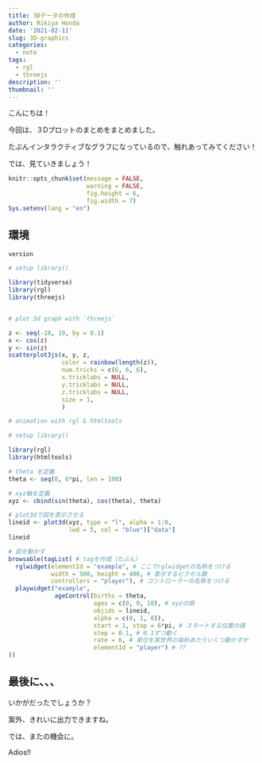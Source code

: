 ```yaml
---
title: 3Dデータの作成
author: Rikiya Honda
date: '2021-02-11'
slug: 3D-graphics
categories:
  - note
tags:
  - rgl
  - threejs
description: ''
thumbnail: ''
---
```


こんにちは！

今回は、３Dプロットのまとめをまとめました。

たぶんインタラクティブなグラフになっているので、触れあってみてください！

では、見ていきましょう！

```r
knitr::opts_chunk$set(message = FALSE,
                      warning = FALSE,
                      fig.height = 6,
                      fig.width = 7)
Sys.setenv(lang = "en")
```


## 環境

```r
version
```



```r
# setup library()

library(tidyverse)
library(rgl)
library(threejs)


# plot 3d graph with `threejs`

z <- seq(-10, 10, by = 0.1)
x <- cos(z)
y <- sin(z)
scatterplot3js(x, y, z, 
               color = rainbow(length(z)),
               num.tricks = c(6, 6, 6),
               x.tricklabs = NULL,
               y.tricklabs = NULL,
               z.tricklabs = NULL,
               size = 1,
               )

# animation with rgl & htmltools

# setup library()

library(rgl)
library(htmltools)

# theta を定義
theta <- seq(0, 6*pi, len = 100) 

# xyz軸を定義
xyz <- cbind(sin(theta), cos(theta), theta)

# plot3dで図を表示させる
lineid <- plot3d(xyz, type = "l", alpha = 1:0,
                 lwd = 5, col = "blue")["data"]
lineid

# 図を動かす
browsable(tagList( # tagを作成（たぶん）
  rglwidget(elementId = "example", # ここでrglwidgetの名称をつける 
            width = 500, height = 400, # 表示するピクセル数
            controllers = "player"), # コントローラーの名称をつける
  playwidget("example",
             ageControl(births = theta, 
                        ages = c(0, 0, 10), # xyzの順
                        objids = lineid, 
                        alpha = c(0, 1, 0)),
                        start = 1, stop = 6*pi, # スタートする位置の値 
                        step = 0.1, # 0.1ずつ動く
                        rate = 6, # 単位を実世界の毎秒あたりいくつ動かすか 
                        elementId = "player") # ??
))


```

## 最後に、、、

いかがだったでしょうか？

案外、きれいに出力できますね。

では、またの機会に。

Adios!!
